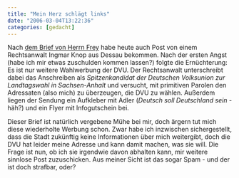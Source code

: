 ```yaml
---
title: "Mein Herz schlägt links"
date: "2006-03-04T13:22:36"
categories: [gedacht]
---
```


Nach [dem Brief von Herrn Frey](/blog/2006/02/26/wahlkampf-in-sachsen-anhalt/) habe heute auch Post von einem Rechtsanwalt Ingmar Knop aus Dessau bekommen. Nach der ersten Angst (habe ich mir etwas zuschulden kommen lassen?) folgte die Ernüchterung: Es ist nur weitere Wahlwerbung der DVU. Der Rechtsanwalt unterschreibt dabei das Anschreiben als *Spitzenkandidat der Deutschen Volksunion zur Landtagswahl in Sachsen-Anhalt* und versucht, mit primitiven Parolen den Adressaten (also mich) zu überzeugen, die DVU zu wählen. Außerdem liegen der Sendung ein Aufkleber mit Adler (*Deutsch soll Deutschland sein* - häh?) und ein Flyer mit Infogutschein bei.

Dieser Brief ist natürlich vergebene Mühe bei mir, doch ärgern tut mich diese wiederholte Werbung schon. Zwar habe ich inzwischen sichergestellt, dass die Stadt zukünftig keine Informationen über mich weitergibt, doch die DVU hat leider meine Adresse und kann damit machen, was sie will. Die Frage ist nun, ob ich sie irgendwie davon abhalten kann, mir weitere sinnlose Post zuzuschicken. Aus meiner Sicht ist das sogar Spam - und der ist doch strafbar, oder?
